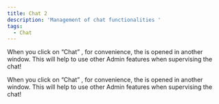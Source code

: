 ```yaml
---
title: Chat 2
description: 'Management of chat functionalities '
tags:
  - Chat
---
```


When you click on “Chat” , for convenience, the is opened in another window. This will help to use other Admin features when supervising the chat!

When you
click on “Chat” , for convenience, the is opened in another window. This will
help to use other Admin features when supervising the chat!

